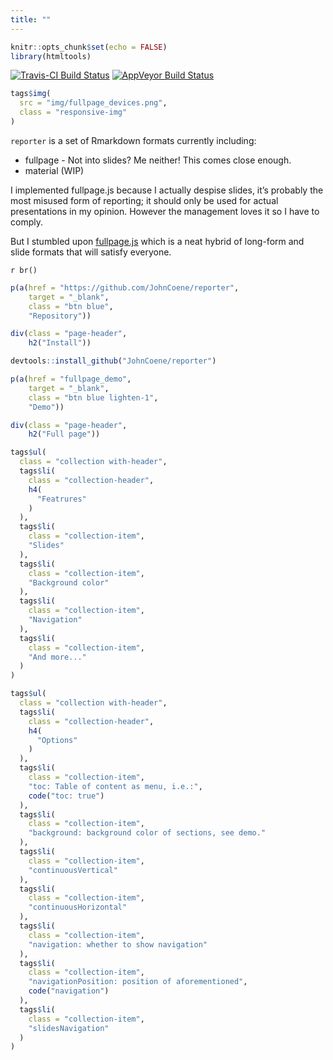```yaml
---
title: ""
---
```


```r
knitr::opts_chunk$set(echo = FALSE)
library(htmltools)
```

<main>
<div class = "container">

[![Travis-CI Build Status](https://travis-ci.org/JohnCoene/reporter.svg?branch=master)](https://travis-ci.org/JohnCoene/reporter)
[![AppVeyor Build Status](https://ci.appveyor.com/api/projects/status/github/JohnCoene/reporter?branch=master&svg=true)](https://ci.appveyor.com/project/JohnCoene/reporter)

```r
tags$img(
  src = "img/fullpage_devices.png",
  class = "responsive-img"
)
```

`reporter` is a set of Rmarkdown formats currently including:

* fullpage - Not into slides? Me neither! This comes close enough.
* material (WIP)

I implemented fullpage.js because I actually despise slides, it's probably the most misused form of reporting; it should only be used for actual presentations in my opinion. However the management loves it so I have to comply. 

But I stumbled upon [fullpage.js](https://alvarotrigo.com/fullPage/) which is a neat hybrid of long-form and slide formats that will satisfy everyone.

`r br()`

```r
p(a(href = "https://github.com/JohnCoene/reporter", 
    target = "_blank",
    class = "btn blue",
    "Repository"))
```

```r
div(class = "page-header",
    h2("Install"))
```

```r
devtools::install_github("JohnCoene/reporter")
```

```r
p(a(href = "fullpage_demo", 
    target = "_blank",
    class = "btn blue lighten-1",
    "Demo"))
```

```r
div(class = "page-header",
    h2("Full page"))
```

```r
tags$ul(
  class = "collection with-header",
  tags$li(
    class = "collection-header",
    h4(
      "Featrures"
    )
  ),
  tags$li(
    class = "collection-item",
    "Slides"
  ),
  tags$li(
    class = "collection-item",
    "Background color"
  ),
  tags$li(
    class = "collection-item",
    "Navigation"
  ),
  tags$li(
    class = "collection-item",
    "And more..."
  )
)
```

```r
tags$ul(
  class = "collection with-header",
  tags$li(
    class = "collection-header",
    h4(
      "Options"
    )
  ),
  tags$li(
    class = "collection-item",
    "toc: Table of content as menu, i.e.:",
    code("toc: true")
  ),
  tags$li(
    class = "collection-item",
    "background: background color of sections, see demo."
  ),
  tags$li(
    class = "collection-item",
    "continuousVertical"
  ),
  tags$li(
    class = "collection-item",
    "continuousHorizontal"
  ),
  tags$li(
    class = "collection-item",
    "navigation: whether to show navigation"
  ),
  tags$li(
    class = "collection-item",
    "navigationPosition: position of aforementioned",
    code("navigation")
  ),
  tags$li(
    class = "collection-item",
    "slidesNavigation"
  )
)
```

</div>
</main>